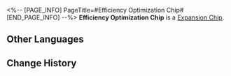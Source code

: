 <%-- [PAGE_INFO]
PageTitle=#Efficiency Optimization Chip#
[END_PAGE_INFO] --%>
{{Item Infobox
|id          = 250208
|image       = Item Efficiency Optimization Chip.png
|type        = Expansion Chip
|invCategory = 
|rarity      = 4
|effect      = After entering combat, reduces the Energy required for Ultimate by 1. Energy can be reduced by up to 2 points max.
|description = A game item in Aetherium Wars. Aether Spirits will gain a special enhanced ability after equipping it.
}}
'''Efficiency Optimization Chip''' is a [[Expansion Chip]].

==Other Languages==
{{Other Languages
|en   = Efficiency Optimization Chip
|zhs  = 降耗增效芯片
|zht  = 降耗增效晶片
|ja   = チップ「省エネ」
|ko   = 효율 최적화 칩
|es   = Chip de optimización de eficiencia
|fr   = Puce d'optimisation d'efficacité
|ru   = Чип оптимизации эффективности
|th   = ชิปเพิ่มประสิทธิภาพ
|vi   = Chip Tối Ưu Hiệu Quả
|de   = Chip: Effizienzoptimierung
|id   = Efficiency Optimization Chip
|pt   = Chip de Otimização de Eficiência
}}

==Change History==
{{Change History|2.0}}